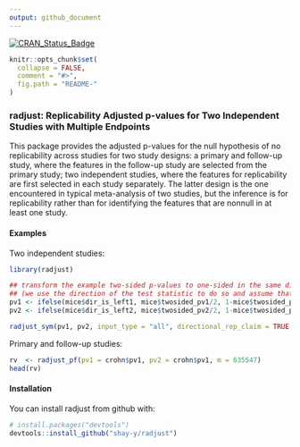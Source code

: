 ```yaml
---
output: github_document
---
```


[![CRAN_Status_Badge](http://www.r-pkg.org/badges/version/radjust)](https://cran.r-project.org/package=radjust)

<!-- README.md is generated from README.Rmd. Please edit that file -->

```r
knitr::opts_chunk$set(
  collapse = FALSE,
  comment = "#>",
  fig.path = "README-"
)
```

### radjust: Replicability Adjusted p-values for Two Independent Studies with Multiple Endpoints

This package provides the adjusted p-values for the null hypothesis of no replicability across studies for two study designs: a primary and follow-up study, where the features in the follow-up study are selected from the primary study; two independent studies, where the features for replicability are first selected in each study separately. The latter design is the one encountered in typical meta-analysis of two studies, but the inference is for replicability rather than for identifying the features that are nonnull in at least one study. 

#### Examples

Two independent studies:

```r

library(radjust)

## transform the example two-sided p-values to one-sided in the same direction (left):
## (we use the direction of the test statistic to do so and assume that it is continuous)
pv1 <- ifelse(mice$dir_is_left1, mice$twosided_pv1/2, 1-mice$twosided_pv1/2)
pv2 <- ifelse(mice$dir_is_left2, mice$twosided_pv2/2, 1-mice$twosided_pv2/2)

radjust_sym(pv1, pv2, input_type = "all", directional_rep_claim = TRUE, variant = "adaptive", alpha=0.025)
```

Primary and follow-up studies:

```r
rv  <- radjust_pf(pv1 = crohn$pv1, pv2 = crohn$pv1, m = 635547)
head(rv)
```

#### Installation

You can install radjust from github with:

```r
# install.packages("devtools")
devtools::install_github("shay-y/radjust")
```

